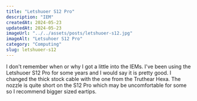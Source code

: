 ```yaml
---
title: "Letshuoer S12 Pro"
description: "IEM"
createdAt: 2024-05-23
updatedAt: 2024-05-23
imageUrl: "../../assets/posts/letshuoer-s12.jpg"
imageAlt: "Letsuhoer S12 Pro"
category: "Computing"
slug: letshuoer-s12
---
```


I don't remember when or why I got a little into the IEMs.
I've been using the Letshuoer S12 Pro for some years and I would say it is pretty good.
I changed the thick stock cable with the one from the Truthear Hexa.
The nozzle is quite short on the S12 Pro which may be uncomfortable for some so I recommend bigger sized eartips.

